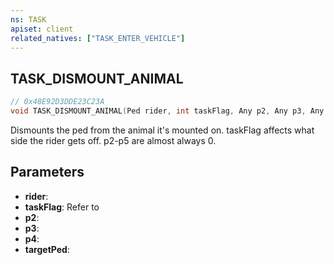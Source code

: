 ```yaml
---
ns: TASK
apiset: client
related_natives: ["TASK_ENTER_VEHICLE"]
---
```

## TASK_DISMOUNT_ANIMAL

```c
// 0x48E92D3DDE23C23A
void TASK_DISMOUNT_ANIMAL(Ped rider, int taskFlag, Any p2, Any p3, Any p4, Ped targetPed);
```

Dismounts the ped from the animal it's mounted on. taskFlag affects what side the rider gets off. p2-p5 are almost always 0.

## Parameters
* **rider**:
* **taskFlag**: Refer to <EmbeddedEnum name="eEnterExitVehicleFlags" />
* **p2**:
* **p3**:
* **p4**:
* **targetPed**: